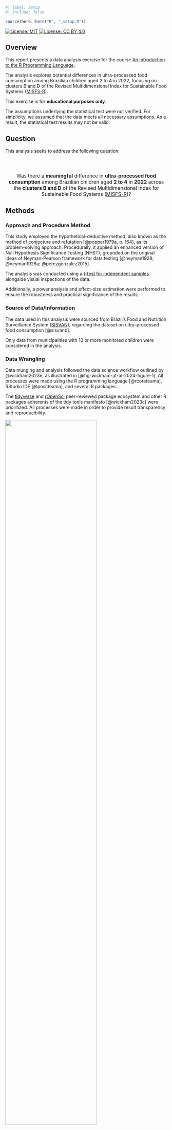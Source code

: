 ```r
#| label: setup
#| include: false

source(here::here("R", "_setup.R"))
```

<!-- badges: start -->
[![License: MIT](https://img.shields.io/badge/License-MIT-green.svg)](https://opensource.org/licenses/MIT)
[![License: CC BY 4.0](https://img.shields.io/badge/License-CC_BY_4.0-lightgrey.svg)](https://creativecommons.org/licenses/by/4.0/)
<!-- badges: end -->

## Overview

This report presents a data analysis exercise for the course [An Introduction to the R Programming Language](https://github.com/danielvartan/r-course).

The analysis explores potential differences in ultra-processed food consumption among Brazilian children aged 2 to 4 in 2022, focusing on clusters B and D of the Revised Multidimensional Index for Sustainable Food Systems ([MISFS-R](https://doi.org/10.1002/sd.2376)).

::: {.callout-warning}
This exercise is for **educational purposes only**.

The assumptions underlying the statistical test were not verified. For simplicity, we assumed that the data meets all necessary assumptions. As a result, the statistical test results may not be valid.
:::

## Question

This analysis seeks to address the following question:

::: {style="text-align: center; font-size: 1.1em; padding-top: 30px;"}
Was there a [**meaningful**]{.brand-red} difference in [**ultra-processed food consumption**]{.brand-red} among Brazilian children aged [**2 to 4**]{.brand-red} in [**2022**]{.brand-red} across the [**clusters B and D**]{.brand-red} of the Revised Multidimensional Index for Sustainable Food Systems ([MISFS-R](https://doi.org/10.1002/sd.2376))?
:::

## Methods

### Approach and Procedure Method

This study employed the hypothetical-deductive method, also known as the method of conjecture and refutation [@popper1979a, p. 164], as its problem-solving approach. Procedurally, it applied an enhanced version of Null Hypothesis Significance Testing (NHST), grounded on the original ideas of Neyman-Pearson framework for data testing [@neyman1928; @neyman1928a; @perezgonzalez2015].

The analysis was conducted using a [t-test for independent samples](https://en.wikipedia.org/wiki/Student%27s_t-test) alongside visual inspections of the data.

Additionally, a power analysis and effect-size estimation were performed to ensure the robustness and practical significance of the results.

### Source of Data/Information

The data used in this analysis were sourced from Brazil's Food and Nutrition Surveillance System ([SISVAN](https://sisaps.saude.gov.br/sisvan/)), regarding the dataset on ultra-processed food consumption [@sisvanb].

Only data from municipalities with 10 or more monitored children were considered in the analysis.

### Data Wrangling

Data munging and analysis followed the data science workflow outlined by @wickham2023e, as illustrated in [@fig-wickham-at-al-2024-figure-1]. All processes were made using the R programming language [@rcoreteama], RStudio IDE [@positteama], and several R packages.

The [tidyverse](https://www.tidyverse.org/) and [rOpenSci](https://ropensci.org/) peer-reviewed package ecosystem and other R packages adherents of the tidy tools manifesto [@wickham2023c] were prioritized. All processes were made in order to provide result transparency and reproducibility.

::: {#fig-wickham-at-al-2024-figure-1}
![](images/wickham-at-al-2024-figure-1.png){width=75%}

[Source: Reproduced from @wickham2023e.]{.legend}

Data science workflow created by Wickham, Çetinkaya-Runde, and Grolemund.
:::

The Tidyverse [code style guide](https://style.tidyverse.org/) and [design principles](https://design.tidyverse.org/) were followed to ensure consistency and enhance readability.

All the analyses are 100% reproducible and can be run again at any time. See the [README](hhttps://github.com/danielvartan/r-course-exercise/blob/main/README.md) file in the code repository to learn how to run them.

### Hypothesis Testing

We tested whether the means of ultra-processed food consumption among Brazilian children aged 2 to 4 in 2022 differed meaningfully across the clusters B and D of the Revised Multidimensional Index for Sustainable Food Systems (MISFS-R).

To ensure practical significance, we applied a Minimum Effect Size (MES) criterion, following the original Neyman-Pearson framework for hypothesis testing [@neyman1928; @neyman1928a; @perezgonzalez2015]. The MES was set at Cohen's threshold for small effects (Cohen's $d$ = 0.2) [@cohen1988a]. Thus, a difference was considered meaningfully only if its effect-size was greater or equal to the MES; otherwise, it was considered negligible.

The test was structured as follows:

- **Null Hypothesis** ($\text{H}_{0}$): Ultra-processed food consumption among Brazilian children aged 2 to 4 in 2022 does not differ meaningfully across MISFS-R clusters B and D, indicated by Cohen's $d$ effect-size statistic being smaller than $0.2$ (negligible) **or** by a non-significant t-test (with a Type I error probability ($\alpha$) of $0.05$).

- **Alternative Hypothesis** ($\text{H}_{a}$): Ultra-processed food consumption among Brazilian children aged 2 to 4 in 2022 differs meaningfully across MISFS-R clusters B and D, indicated by Cohen's $d$ effect-size statistic being greater or equal than $0.2$ (non-negligible) **and** by a significant t-test (with a Type I error probability ($\alpha$) of $0.05$).

Formally:

$$
\begin{cases}
\text{H}_{0}: \text{Cohen's} \ d < \text{MES} \quad \text{or} \quad \text{t-test is not significant} \ (\alpha \geq 0.05) \\
\text{H}_{a}: \text{Cohen's} \ d \geq \text{MES} \quad \text{and} \quad \text{t-test is significant} \ (\alpha < 0.05)
\end{cases}
$$

### Interpretation of Results

#### Revised Multidimensional Index for Sustainable Food Systems (MISFS-R)

MISFS is a multidimensional index designed to assess the sustainability of food systems at a subnational level in Brazil, incorporating local behaviors and practices. The MISFS-R is a revised version that introduces new indicators and a refined methodology ([@fig-norde-2023-figure-6]). For more details, see @carvalho2021a and @norde2023.

::: {#fig-norde-2023-figure-6}
![](images/norde-2023-figure-6.jpg){width=90%}

[Source: Reproduced from @norde2023.]{.legend}

Dendrogram for cluster analysis between Brazilian states considering all the Revised Multidimensional Index for Sustainable Food Systems (MISFS-R) indicators and geographical location of each cluster.
:::

#### Pratical Significance

To ensure practical significance, we used Cohen's $d$ statistic small size benchmark as a reference. This statistic was analyzed considering a confidence interval of $95\%$.

We emphasize the need for the use of a MES while conducting hypothesis tests, since a p-value does not measure effect size; rather, it represents the conditional probability of observing the test statistic (or a more extreme value) given that the null hypothesis is true [@cohen1994; @wasserstein2016].

## Setting the Enviroment

```r
#| output: false

library(brandr)
library(curl)
library(dplyr)
library(effectsize)
library(ggplot2)
library(here)
library(infer)
library(janitor)
library(patchwork)
library(pwr)
library(pwrss)
library(readr)
library(readxl)
library(stringr)
library(summarytools)
library(tidyr)
```

## Importing and Tidying the Data

Source: SISVAN [Food Consumption](https://opendatasus.saude.gov.br/dataset/sisvan-estado-nutricional) dataset for ultra-processed food consumption of children between 2 to 4 years old (Sistema de Vigilância Alimentar e Nutricional, n.d.).

### Downloading the Data

```r
if (!dir.exists(here::here("data"))) dir.create("data")
```

```r
#| eval: false

file <- here("data", "sisvan-raw.xlsx")

paste0(
    "https://sisaps.saude.gov.br/sisvan/public/file/relatorios/",
    "consumo/2oumais/entre2a4anos/CONS_ULTRA.xlsx"
  ) |>
  curl::curl_download(file)
```

### Reading the Data

```r
#| output: false

data <-
  here("data", "sisvan-raw.xlsx") |>
  read_xlsx(
    sheet = "2022",
    skip = 1,
    col_types = "text"
  )
```

### Tidying the Data

```r
data <-
  data |>
  clean_names() |>
  rename(
    state_abbrev = uf,
    municipality_code = codigo_ibge,
    municipality_name = municipio,
    n_upf = total,
    n_upf_rel = percent,
    n_monitored = x6
  ) |>
  mutate(
    municipality_code = as.integer(municipality_code),
    municipality_name = str_to_title(municipality_name),
    n_upf = as.integer(n_upf),
    n_monitored = as.integer(n_monitored),
    year = as.integer(2022)
  ) |>
  relocate(year)
```

### Validating the Data

```r
data <-
  data |>
  filter(
    !n_upf > n_monitored,
    n_monitored >= 10,
    !state_abbrev == "DF"
  ) |>
  drop_na(n_upf, n_monitored) |>
  mutate(n_upf_rel = n_upf / n_monitored)
```

### Transforming the Data

```r
data <-
  data |>
  mutate(
    misfs = case_match(
      state_abbrev,
      c("AC", "GO", "MS", "MT", "RO", "TO") ~ "A",
      c("ES", "MG", "PR", "RJ", "RS", "SC", "SP") ~ "B",
      c("AL", "BA", "CE", "MA", "PB", "PE", "PI", "RN", "SE") ~ "C",
      c("AM", "AP", "PA", "RR") ~ "D",
    ) |>
      factor(levels = c("A", "B", "C", "D"))
  ) |>
  filter(misfs %in% c("B", "D")) |>
  relocate(misfs, .before = state_abbrev)
```

```r
data
```

```r
#| eval: false
#| include: false

data |> dplyr::sample_n(1000) |> View()
```

```r
#| eval: false
#| include: false

data |> dplyr::glimpse()
```

## Saving the Valid Data

```r
data |> write_csv(here("data", "sisvan-valid.csv"))
```

```r
data |> write_rds(here("data", "sisvan-valid.rds"))
```

## Data Dictionary

- `year`: Year of the data collection (type: `integer`).
- `misfs`: Revised Multidimensional Index for Sustainable Food Systems (MISFS-R) cluster (type: `factor`).
- `state_abbrev`: State abbreviation (Federal Unit) (type: `character`).
- `municipality_code`: Municipality code (type: `integer`).
- `municipality_name`: Municipality name (type: `character`).
- `n_upf`: Number of children that consumed ultra-processed foods (UPF) (type: `integer`).
- `n_upf_rel`: Percentage of children that consumed ultra-processed foods (UPF) (type: `double`).
- `n_monitored`: Number of monitored children (type: `integer`).

## Checking Distributions

:::: {.panel-tabset}
#### `misfs`

::: {#tbl-var-distribution-freqs-misfs}
```r
#| code-fold: true
#| output: asis

data |>
  freq(
    var = misfs,
    style = "rmarkdown",
    plain.ascii = FALSE,
    headings = FALSE
  )
```

[Source: Created by the authors.]{.legend}

Frequencies of the `misfs` variable.
:::

::: {#fig-var-distribution-bar-plot-misfs}
```r
#| code-fold: true

levels <- data |> pull(misfs) |> levels()

data |>
  ggplot(aes(y = misfs)) +
  geom_bar() +
  labs(x = "MISFS-R Cluster", y = "Frequency") +
  scale_y_discrete(limits = rev(levels))
```

[Source: Created by the authors.]{.legend}

Bar plot of the `misfs` variable.
:::

#### `n_upf_rel`

::: {#tbl-var-distribution-freqs-n_upf}
```r
#| code-fold: true
#| output: asis

data |>
  descr(
    var = n_upf_rel,
    style = "rmarkdown",
    plain.ascii = FALSE,
    headings = FALSE
  )
```

[Source: Created by the authors.]{.legend}

Statistics for the `n_upf_rel` variable.
:::

::: {#fig-var-distribution-hist-qq-plot-n_upf}
```r
#| code-fold: true

plot_hist <-
  data |>
  ggplot(aes(x = n_upf_rel)) +
  geom_histogram(
    aes(y = after_stat(density)),
    bins = 30,
    color = "white"
  ) +
  labs(x = "Value", y = "Density") +
  geom_density(
    color = get_brand_color("red"),
    linewidth = 1
  ) +
  theme(legend.position = "none")

plot_qq <-
  data |>
  ggplot(aes(sample = n_upf_rel)) +
  stat_qq() +
  stat_qq_line(
    color = get_brand_color("red"),
    linewidth = 1
  ) +
  labs(
    x = "Theoretical quantiles (Std. normal)",
    y = "Sample quantiles"
  ) +
  theme(legend.position = "none")

plot_hist + plot_qq
```

[Source: Created by the authors.]{.legend}

Histogram of the `n_upf_rel` variable with a kernel density estimate, along with a quantile-quantile (Q-Q) plot between the variable and the theoretical quantiles of the normal distribution.
:::

::: {#fig-var-distribution-boxplot-n_upf}
```r
#| code-fold: true

data |>
  select(n_upf_rel) |>
  pivot_longer(everything()) |>
  ggplot(aes(x = name, y = value)) +
  geom_boxplot(
    outlier.color = get_brand_color("dark-red"),
    outlier.shape = 1,
    width = 0.75
  ) +
  geom_jitter(
    width = 0.375,
    alpha = 0.1,
    color = "black",
    size = 0.5
  ) +
  ggplot2::coord_flip() +
  scale_fill_brand_d() +
  labs(x = "Value") +
  theme(
    axis.title.y = ggplot2::element_blank(),
    axis.text.y = ggplot2::element_blank(),
    axis.ticks.y = ggplot2::element_blank()
  )
```

[Source: Created by the authors.]{.legend}

Boxplot of the `n_upf_rel` variable.
:::
::::

## Checking Combined Distributions

::: {#fig-combine-distributions-boxplot}
```r
#| code-fold: true

data |>
  ggplot(aes(x = misfs, y = n_upf_rel, fill = misfs)) +
  geom_boxplot(outlier.color = get_brand_color("dark-red")) +
  geom_jitter(width = 0.35, alpha = 0.1) +
  scale_fill_brand_d(alpha = 0.7) +
  labs(x = "MISFS-R", y = "UPF consumption (%)", fill = "MISFS-R")
```

[Source: Created by the authors.]{.legend}

Boxplots of the `n_upf_rel` variable by MISFS-R.
:::


::: {#fig-combine-distributions-density-plot}
```r
#| code-fold: true

data |>
  ggplot(aes(x = n_upf_rel, fill = misfs)) +
  geom_density(alpha = 0.5, position = "identity") +
  scale_fill_brand_d() +
  labs(x = "UPF consumption (%)", y = "Density", fill = "MISFS")
```

[Source: Created by the authors.]{.legend}

Density plots of the `n_upf_rel` variable by MISFS-R.
:::

## Modeling the Data

```r
observed_statistic <-
  data |>
  specify(n_upf_rel ~ misfs) |>
  hypothesize(null = "independence") |>
  calculate(stat = "t", order = c("B", "D"))

observed_statistic
```

```r
null_dist <-
  data |>
  specify(n_upf_rel ~ misfs) |>
  hypothesize(null = "independence") |>
  generate(reps = 1000, type = "permute") |>
  calculate(stat = "t", order = c("B", "D"))

null_dist
```

::: {#fig-t-test-simulation}
```r
#| code-fold: true

null_dist |>
  visualize() +
  shade_p_value(obs_stat = observed_statistic, direction = "two-sided") +
  labs(title = NULL, x = "t-statistic", y = "Frequency")
```

[Source: Created by the authors.]{.legend}

Simulation of the null distribution of the t-statistic along with the observed t-statistic.
:::

```r
null_dist |>
  get_p_value(obs_stat = observed_statistic, direction = "two-sided")
```

## Assessing the Effect Size

```r
#| code-fold: true

misfs_b <-
  data |>
  filter(misfs == "B") |>
  pull(n_upf_rel)

misfs_d <-
  data |>
  filter(misfs == "D") |>
  pull(n_upf_rel)
```

```r
effect_size <-
  cohens_d(
    x = misfs_b,
    y = misfs_d,
    mu = 0,
    adjust = TRUE, # Hedge's g
    ci = 0.95,
    alternative = "two.sided"
  )

effect_size
```

```r
effect_size |> interpret_hedges_g(rules = "cohen1988")
```

## Assessing Power

```r
pwr_analysis <- pwrss.t.2means(
  mu1 = misfs_b |> mean(na.rm = TRUE),
  mu2 = misfs_d |> mean(na.rm = TRUE),
  sd1 = misfs_b |> sd(na.rm = TRUE),
  sd2 = misfs_d |> sd(na.rm = TRUE),
  paired = FALSE,
  n2 = length(misfs_d),
  kappa = length(misfs_b) / length(misfs_d),
  power = NULL,
  alpha = 0.05,
  welch.df = TRUE,
  alternative = "not equal"
)
```

```r
#| code-fold: true
#| warning: false

power.t.test(
  ncp = pwr_analysis$ncp,
  df = pwr_analysis$df,
  alpha = 0.05,
  alternative = "not equal",
  plot = TRUE,
  verbose = FALSE
)
```

## Conclusion

Our analysis indicates that the difference in means was not statistically significant ($t$ = 0.789, $p$ = 0.384). The effect size was very small and did not exceed the Minimal Effect Size (MES) threshold (Hedges' $g$ = 0.06, 95% CI [-0.12, 0.25]), suggesting that any potential difference is likely negligible. Hedges' $g$ is interpreted similarly to Cohen's $d$.

The test had low power (1 - $\beta$ = 0.123), meaning a high probability of failing to detect a true difference if one exists ($\beta = 0.877$). Given the low statistical power and the small effect size, [**the evidence is insufficient**]{.brand-red} to support a meaningful difference in ultra-processed food consumption among Brazilian children aged 2 to 4 in 2022 across clusters B and D.

## License

[![License:
MIT](https://img.shields.io/badge/license-MIT-green.png)](https://opensource.org/license/mit)
[![License: CC BY
4.0](https://img.shields.io/badge/License-CC_BY_4.0-lightgrey.svg)](https://creativecommons.org/licenses/by/4.0/)

The code in this report is licensed under the [MIT
License](https://opensource.org/license/mit/), while the document are available under the [Creative Commons Attribution 4.0 International
License](https://creativecommons.org/licenses/by/4.0/).

## How to Cite

To cite this work, please use the following format:

Vartanian, D., & Pereira, J. L. (2025). *An introduction to the R programming language: Class exercise* \[Report\]. Sustentarea Research and Extension Group at the University of São Paulo. <https://danielvartan.github.io/r-course-exercise/>

A BibTeX entry for LaTeX users is

```
@techreport{vartanian2025,
  title = {An introduction to the R programming language: Class exercise},
  author = {{Daniel Vartanian} and {Jaqueline Lopes Pereira}},
  year = {2025},
  address = {São Paulo},
  institution = {Sustentarea Research and Extension Group at the University of São Paulo},
  langid = {en},
  url = {https://danielvartan.github.io/r-course-exercise/}
}
```

## References {.unnumbered}

::: {#refs}
:::
